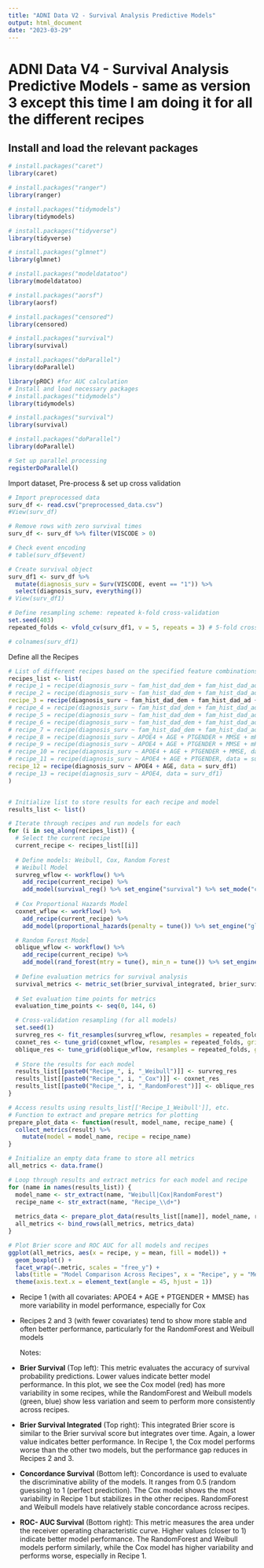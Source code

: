 ```yaml
---
title: "ADNI Data V2 - Survival Analysis Predictive Models"
output: html_document
date: "2023-03-29"
---
```


# ADNI Data V4 - Survival Analysis Predictive Models - same as version 3 except this time I am doing it for all the different recipes

## Install and load the relevant packages

```r

# install.packages("caret")
library(caret)

# install.packages("ranger")
library(ranger)

# install.packages("tidymodels")
library(tidymodels)

# install.packages("tidyverse")
library(tidyverse)

# install.packages("glmnet")
library(glmnet)

# install.packages("modeldatatoo")
library(modeldatatoo)

# install.packages("aorsf")
library(aorsf)

# install.packages("censored")
library(censored)

# install.packages("survival")
library(survival)

# install.packages("doParallel")
library(doParallel)

library(pROC) #for AUC calculation
# Install and load necessary packages
# install.packages("tidymodels")
library(tidymodels)

# install.packages("survival")
library(survival)

# install.packages("doParallel")
library(doParallel)

# Set up parallel processing
registerDoParallel()

```

Import dataset, Pre-process & set up cross validation

```r

# Import preprocessed data 
surv_df <- read.csv("preprocessed_data.csv") 
#View(surv_df)

# Remove rows with zero survival times
surv_df <- surv_df %>% filter(VISCODE > 0)

# Check event encoding
# table(surv_df$event)

# Create survival object
surv_df1 <- surv_df %>% 
  mutate(diagnosis_surv = Surv(VISCODE, event == "1")) %>%
  select(diagnosis_surv, everything())
# View(surv_df1)

# Define resampling scheme: repeated k-fold cross-validation
set.seed(403)
repeated_folds <- vfold_cv(surv_df1, v = 5, repeats = 3) # 5-fold cross-validation

# colnames(surv_df1)
```

Define all the Recipes

```r

# List of different recipes based on the specified feature combinations
recipes_list <- list(
# recipe_1 = recipe(diagnosis_surv ~ fam_hist_dad_dem + fam_hist_dad_ad + fam_hist_mum_dem + fam_hist_mum_ad, data = surv_df1),
# recipe_2 = recipe(diagnosis_surv ~ fam_hist_dad_dem + fam_hist_dad_ad + fam_hist_mum_dem + fam_hist_mum_ad + APOE4, data = surv_df1),
recipe_3 = recipe(diagnosis_surv ~ fam_hist_dad_dem + fam_hist_dad_ad + fam_hist_mum_dem + fam_hist_mum_ad + APOE4 + AGE, data = surv_df1),
# recipe_4 = recipe(diagnosis_surv ~ fam_hist_dad_dem + fam_hist_dad_ad + fam_hist_mum_dem + fam_hist_mum_ad + APOE4 + AGE + PTGENDER, data = surv_df1),
# recipe_5 = recipe(diagnosis_surv ~ fam_hist_dad_dem + fam_hist_dad_ad + fam_hist_mum_dem + fam_hist_mum_ad + APOE4 + AGE + PTGENDER + MMSE, data = surv_df1),
# recipe_6 = recipe(diagnosis_surv ~ fam_hist_dad_dem + fam_hist_dad_ad + fam_hist_mum_dem + fam_hist_mum_ad + APOE4 + AGE + PTGENDER + MMSE + mPACCtrailsB, data = surv_df1),
# recipe_7 = recipe(diagnosis_surv ~ fam_hist_dad_dem + fam_hist_dad_ad + fam_hist_mum_dem + fam_hist_mum_ad + APOE4 + AGE + PTGENDER + MMSE + mPACCtrailsB + PTEDUCAT, data = surv_df1),
# recipe_8 = recipe(diagnosis_surv ~ APOE4 + AGE + PTGENDER + MMSE + mPACCtrailsB + PTEDUCAT, data = surv_df1),
# recipe_9 = recipe(diagnosis_surv ~ APOE4 + AGE + PTGENDER + MMSE + mPACCtrailsB, data = surv_df1),
# recipe_10 = recipe(diagnosis_surv ~ APOE4 + AGE + PTGENDER + MMSE, data = surv_df1),
# recipe_11 = recipe(diagnosis_surv ~ APOE4 + AGE + PTGENDER, data = surv_df1),
recipe_12 = recipe(diagnosis_surv ~ APOE4 + AGE, data = surv_df1)
# recipe_13 = recipe(diagnosis_surv ~ APOE4, data = surv_df1)
)


# Initialize list to store results for each recipe and model
results_list <- list()

# Iterate through recipes and run models for each
for (i in seq_along(recipes_list)) {
  # Select the current recipe
  current_recipe <- recipes_list[[i]]
  
  # Define models: Weibull, Cox, Random Forest
  # Weibull Model
  survreg_wflow <- workflow() %>% 
    add_recipe(current_recipe) %>% 
    add_model(survival_reg() %>% set_engine("survival") %>% set_mode("censored regression"))
  
  # Cox Proportional Hazards Model
  coxnet_wflow <- workflow() %>%
    add_recipe(current_recipe) %>%
    add_model(proportional_hazards(penalty = tune()) %>% set_engine("glmnet") %>% set_mode("censored regression"))

  # Random Forest Model
  oblique_wflow <- workflow() %>%
    add_recipe(current_recipe) %>%
    add_model(rand_forest(mtry = tune(), min_n = tune()) %>% set_engine("aorsf") %>% set_mode("censored regression"))
  
  # Define evaluation metrics for survival analysis
  survival_metrics <- metric_set(brier_survival_integrated, brier_survival, roc_auc_survival, concordance_survival)
  
  # Set evaluation time points for metrics
  evaluation_time_points <- seq(0, 144, 6)

  # Cross-validation resampling (for all models)
  set.seed(1)
  survreg_res <- fit_resamples(survreg_wflow, resamples = repeated_folds, metrics = survival_metrics, eval_time = evaluation_time_points, control = control_resamples(save_pred = TRUE))
  coxnet_res <- tune_grid(coxnet_wflow, resamples = repeated_folds, grid = 10, metrics = survival_metrics, eval_time = evaluation_time_points, control = control_grid(save_pred = TRUE))
  oblique_res <- tune_grid(oblique_wflow, resamples = repeated_folds, grid = 10, metrics = survival_metrics, eval_time = evaluation_time_points, control = control_grid(save_pred = TRUE))
  
  # Store the results for each model
  results_list[[paste0("Recipe_", i, "_Weibull")]] <- survreg_res
  results_list[[paste0("Recipe_", i, "_Cox")]] <- coxnet_res
  results_list[[paste0("Recipe_", i, "_RandomForest")]] <- oblique_res
}

# Access results using results_list[['Recipe_1_Weibull']], etc.
# Function to extract and prepare metrics for plotting
prepare_plot_data <- function(result, model_name, recipe_name) {
  collect_metrics(result) %>%
    mutate(model = model_name, recipe = recipe_name)
}

# Initialize an empty data frame to store all metrics
all_metrics <- data.frame()

# Loop through results and extract metrics for each model and recipe
for (name in names(results_list)) {
  model_name <- str_extract(name, "Weibull|Cox|RandomForest")
  recipe_name <- str_extract(name, "Recipe_\\d+")
  
  metrics_data <- prepare_plot_data(results_list[[name]], model_name, recipe_name)
  all_metrics <- bind_rows(all_metrics, metrics_data)
}

# Plot Brier score and ROC AUC for all models and recipes
ggplot(all_metrics, aes(x = recipe, y = mean, fill = model)) +
  geom_boxplot() +
  facet_wrap(~.metric, scales = "free_y") +
  labs(title = "Model Comparison Across Recipes", x = "Recipe", y = "Metric Value") +
  theme(axis.text.x = element_text(angle = 45, hjust = 1))
```

-   Recipe 1 (with all covariates: APOE4 + AGE + PTGENDER + MMSE) has more variability in model performance, especially for Cox

-   Recipes 2 and 3 (with fewer covariates) tend to show more stable and often better performance, particularly for the RandomForest and Weibull models

    Notes:

-   **Brier Survival** (Top left): This metric evaluates the accuracy of survival probability predictions. Lower values indicate better model performance. In this plot, we see the Cox model (red) has more variability in some recipes, while the RandomForest and Weibull models (green, blue) show less variation and seem to perform more consistently across recipes.

-   **Brier Survival Integrated** (Top right): This integrated Brier score is similar to the Brier survival score but integrates over time. Again, a lower value indicates better performance. In Recipe 1, the Cox model performs worse than the other two models, but the performance gap reduces in Recipes 2 and 3.

-   **Concordance Survival** (Bottom left): Concordance is used to evaluate the discriminative ability of the models. It ranges from 0.5 (random guessing) to 1 (perfect prediction). The Cox model shows the most variability in Recipe 1 but stabilizes in the other recipes. RandomForest and Weibull models have relatively stable concordance across recipes.

-   **ROC- AUC Survival** (Bottom right): This metric measures the area under the receiver operating characteristic curve. Higher values (closer to 1) indicate better model performance. The RandomForest and Weibull models perform similarly, while the Cox model has higher variability and performs worse, especially in Recipe 1.

```{}
```
